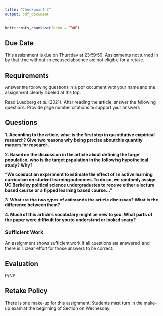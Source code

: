 ```yaml
---
title: "Checkpoint 2"
output: pdf_document
---
```


```r
knitr::opts_chunk$set(echo = TRUE)
```

## Due Date 

This assignment is due on Thursday at 23:59:59. Assignments not turned in by that time without an excused absence are not eligible for a retake. 

## Requirements 

Answer the following questions in a pdf document with your name and the assignment clearly labeled at the top. 

Read Lundberg *et al.* (2021). After reading the article, answer the following questions. Provide page number citations to support your answers.  

## Questions 

**1. According to the article, what is the first step in quantitative empirical research? Give two reasons why being precise about this quantity matters for research.**

**2. Based on the discussion in the article about defining the target population, who is the target population in the following hypothetical study? Why?**

**"We conduct an experiment to estimate the effect of an active learning curriculum on student learning outcomes. To do so, we randomly assign UC Berkeley political science undergraduates to receive either a lecture based course or a flipped learning based course..."**

**3. What are the two types of estimands the article discusses? What is the difference between them?**

**4. Much of this article's vocabulary might be new to you. What parts of the paper were difficult for you to understand or looked scary?**

### Sufficient Work 

An assignment shows sufficient work if all questions are answered, and there is a clear effort for those answers to be correct. 

## Evaluation 

P/NP 

## Retake Policy  

There is one make-up for this assignment. Students must turn in the make-up exam at the beginning of Section on Wednesday. 

